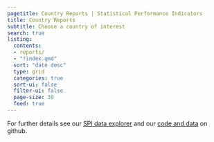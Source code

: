 ```yaml
---
pagetitle: Country Reports | Statistical Performance Indicators
title: Country Reports
subtitle: Choose a country of interest
search: true  
listing:
  contents: 
  - reports/
  - "!index.qmd"
  sort: "date desc"
  type: grid
  categories: true
  sort-ui: false
  filter-ui: false
  page-size: 30
  feed: true
---
```

For further details see our [SPI data explorer](https://datanalytics.worldbank.org/SPI/) and our [code and data](https://github.com/worldbank/SPI) on github. 